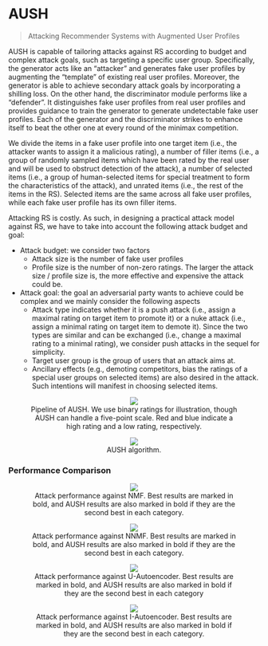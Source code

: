 # AUSH

> Attacking Recommender Systems with Augmented User Profiles

AUSH is capable of tailoring attacks against RS according to budget and complex attack goals, such as targeting a specific user group. Specifically, the generator acts like an “attacker” and generates fake user profiles by augmenting the “template” of existing real user profiles. Moreover, the generator is able to achieve secondary attack goals by incorporating a shilling loss. On the other hand, the discriminator module performs like a “defender”. It distinguishes fake user profiles from real user profiles and provides guidance to train the generator to generate undetectable fake user profiles. Each of the generator and the discriminator strikes to enhance itself to beat the other one at every round of the minimax competition.

We divide the items in a fake user profile into one target item (i.e., the attacker wants to assign it a malicious rating), a number of filler items (i.e., a group of randomly sampled items which have been rated by the real user and will be used to obstruct detection of the attack), a number of selected items (i.e., a group of human-selected items for special treatment to form the characteristics of the attack), and unrated items (i.e., the rest of the items in the RS). Selected items are the same across all fake user profiles, while each fake user profile has its own filler items.

Attacking RS is costly. As such, in designing a practical attack model against RS, we have to take into account the following attack budget and goal:

- Attack budget: we consider two factors
    - Attack size is the number of fake user profiles
    - Profile size is the number of non-zero ratings. The larger the attack size / profile size is, the more effective and expensive the attack could be.
- Attack goal: the goal an adversarial party wants to achieve could be complex and we mainly consider the following aspects
    - Attack type indicates whether it is a push attack (i.e., assign a maximal rating on target item to promote it) or a nuke attack (i.e., assign a minimal rating on target item to demote it). Since the two types are similar and can be exchanged (i.e., change a maximal rating to a minimal rating), we consider push attacks in the sequel for simplicity.
    - Target user group is the group of users that an attack aims at.
    - Ancillary effects (e.g., demoting competitors, bias the ratings of a special user groups on selected items) are also desired in the attack. Such intentions will manifest in choosing selected items.

<figure><p><center><img src='https://github.com/recohut/recsys-attacks/raw/d7472b7296515249c1bd1bbb8ea0afa9b07f6d9d/docs/_images/C900563_1.png'/><figcaption>Pipeline of AUSH. We use binary ratings for illustration, though AUSH can handle a five-point scale. Red and blue indicate a high rating and a low rating, respectively.</figcaption></center></p></figure>

<figure><p><center><img src='https://github.com/recohut/recsys-attacks/raw/d7472b7296515249c1bd1bbb8ea0afa9b07f6d9d/docs/_images/C900563_2.png'/><figcaption>AUSH algorithm.</figcaption></center></p></figure>

### Performance Comparison

<figure><p><center><img src='https://github.com/recohut/recsys-attacks/raw/d7472b7296515249c1bd1bbb8ea0afa9b07f6d9d/docs/_images/C900563_3.png'/><figcaption>Attack performance against NMF. Best results are marked in bold, and AUSH results are also marked in bold if they are the second best in each category.</figcaption></center></p></figure>

<figure><p><center><img src='https://github.com/recohut/recsys-attacks/raw/d7472b7296515249c1bd1bbb8ea0afa9b07f6d9d/docs/_images/C900563_4.png'/><figcaption>Attack performance against NNMF. Best results are marked in bold, and AUSH results are also marked in bold if they are the second best in each category.</figcaption></center></p></figure>

<figure><p><center><img src='https://github.com/recohut/recsys-attacks/raw/d7472b7296515249c1bd1bbb8ea0afa9b07f6d9d/docs/_images/C900563_5.png'/><figcaption>Attack performance against U-Autoencoder. Best results are marked in bold, and AUSH results are also marked in bold if they are the second best in each category</figcaption></center></p></figure>

<figure><p><center><img src='https://github.com/recohut/recsys-attacks/raw/d7472b7296515249c1bd1bbb8ea0afa9b07f6d9d/docs/_images/C900563_6.png'/><figcaption>Attack performance against I-Autoencoder. Best results are marked in bold, and AUSH results are also marked in bold if they are the second best in each category.</figcaption></center></p></figure>